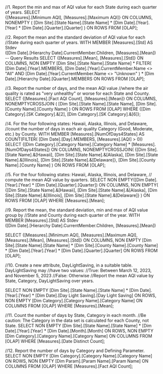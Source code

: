 //1. Report the min and max of AQI value for each State during each quarter of years.
SELECT  
  {[Measures].[Minimum AQI], [Measures].[Maximum AQI]} ON COLUMNS,
  NONEMPTY (
      [Dim Site].[State Name].[State Name] *
      [Dim Date].[Year].[Year] *
      [Dim Date].[Quarter].[Quarter]
	) ON ROWS
FROM [OLAP];

//2. Report the mean and the standard deviation of AQI value for each 
//State during each quarter of years.
WITH 
MEMBER [Measures].[Std] AS 
    Stdev   
   ([Dim Date].[Hierarchy Date].CurrentMember.Children,
    [Measures].[Mean])  
-- Query Results
SELECT 
    {[Measures].[Mean], [Measures].[Std]} ON COLUMNS,
    NON EMPTY 
	[Dim Site].[State Name].[State Name] *
    FILTER(
      [Dim Date].[Year].MEMBERS, 
      [Dim Date].[Year].CurrentMember.Name <> "All" 
	  AND [Dim Date].[Year].CurrentMember.Name <> "Unknown"
    ) *
      [Dim Date].[Hierarchy Date].[Quarter].MEMBERS
  ON ROWS
FROM [OLAP];

//3. Report the number of days, and the mean AQI value 
//where the air quality is rated as "very unhealthy" or worse for each State and County.
SELECT 
    {[Measures].[Fact AQI Count], [Measures].[Mean]} ON COLUMNS,
    NONEMPTYCROSSJOIN (
      [Dim Site].[State Name].[State Name],
      [Dim Site].[County Name].[County Name]
    ) ON ROWS
FROM [OLAP]
WHERE {[Dim Category].[SK Category].&[2], [Dim Category].[SK Category].&[6]};

//4. For the four following states: Hawaii, Alaska, Illinois, and Delaware, 
//count the number of days in each air quality Category (Good, Moderate, etc.) by County.
WITH 
MEMBER [Measures].[NumOfDays4States] AS 
   COUNT(FILTER(
            [Dim Date].[Day].MEMBERS,
            [Measures].[AQI] > 0))
SELECT 
    {[Dim Category].[Category Name].[Category Name] * [Measures].[NumOfDays4States]} 
	ON COLUMNS,
    NONEMPTYCROSSJOIN(
        {[Dim Site].[State Name].&[Hawaii], 
         [Dim Site].[State Name].&[Alaska], 
         [Dim Site].[State Name].&[Illinois], 
         [Dim Site].[State Name].&[Delaware]}, 
         [Dim Site].[County Name].[County Name]
    ) ON ROWS
FROM [OLAP];

//5. For the four following states: Hawaii, Alaska, Illinois, and Delaware, 
// compute the mean AQI value by quarters.
SELECT 
    NON EMPTY([Dim Date].[Year].[Year] * [Dim Date].[Quarter].[Quarter]) ON COLUMNS,
    NON EMPTY(
        {[Dim Site].[State Name].&[Hawaii], 
         [Dim Site].[State Name].&[Alaska], 
         [Dim Site].[State Name].&[Illinois], 
         [Dim Site].[State Name].&[Delaware]}
    ) ON ROWS
FROM [OLAP]
WHERE [Measures].[Mean];

//9. Report the mean, the standard deviation, min and max of AQI value group by
//State and County during each quarter of the year. 
WITH 
MEMBER [Measures].[Std] AS 
    Stdev   
   ([Dim Date].[Hierarchy Date].CurrentMember.Children,
    [Measures].[Mean])  

SELECT {[Measures].[Minimum AQI], [Measures].[Maximum AQI], [Measures].[Mean], [Measures].[Std]} ON COLUMNS,
	NON EMPTY
	 [Dim Site].[State Name].[State Name] 
	 * [Dim Site].[County Name].[County Name]
	 * [Dim Date].[Year].[Year]
	 * [Dim Date].[Quarter].[Quarter]
	ON ROWS
FROM [OLAP];

//10. Create a new attribute, DayLightSaving, in a suitable table. DayLightSaving may
//have two values:
//True: Between March 12, 2023, and November 5, 2023
//False: Otherwise
//Report the mean AQI value by State, Category, DayLightSaving over years.

SELECT
    NON EMPTY
		[Dim Site].[State Name].[State Name] *
		[Dim Date].[Year].[Year] *
		[Dim Date].[Day Light Saving].[Day Light Saving] ON ROWS,
    NON EMPTY
        [Dim Category].[Category Name].[Category Name] ON COLUMNS
FROM [OLAP]
WHERE [Measures].[Mean];


//11. Count the number of days by State, Category in each month.
//Be caution: The Category in the data set is calculated for each County, not State.
SELECT
	NON EMPTY
		[Dim Site].[State Name].[State Name] *
		[Dim Date].[Year].[Year] *
		[Dim Date].[Month].[Month] ON ROWS,
	NON EMPTY
		[Dim Category].[Category Name].[Category Name] ON COLUMNS
FROM [OLAP]
WHERE [Measures].[Date Distinct Count];

//12. Report the number of days by Category and Defining Parameter. 
SELECT
	NON EMPTY [Dim Category].[Category Name].[Category Name] ON ROWS,
	NON EMPTY
		[Dim Param].[Param Name].[Param Name] ON COLUMNS
FROM [OLAP]
WHERE [Measures].[Fact AQI Count];
